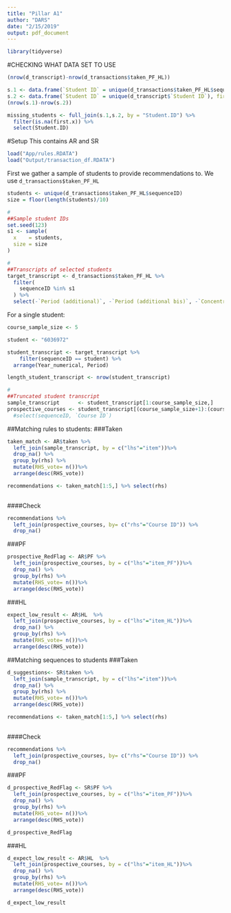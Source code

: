 ```yaml
---
title: "Pillar A1"
author: "DARS"
date: "2/15/2019"
output: pdf_document
---
```


```r
library(tidyverse)
```

#CHECKING WHAT DATA SET TO USE
```r
(nrow(d_transcript)-nrow(d_transactions$taken_PF_HL))

s.1 <- data.frame(`Student ID` = unique(d_transactions$taken_PF_HL$sequenceID), first = 1)
s.2 <- data.frame(`Student ID` = unique(d_transcript$`Student ID`), first = 2)
(nrow(s.1)-nrow(s.2))

missing_students <- full_join(s.1,s.2, by = "Student.ID") %>% 
  filter(is.na(first.x)) %>%
  select(Student.ID)
```

#Setup
This contains AR and SR
```r
load("App/rules.RDATA")
load("Output/transaction_df.RDATA")
```

First we gather a sample of students to provide recommendations to. We use `d_transactions$taken_PF_HL`
```r
students <- unique(d_transactions$taken_PF_HL$sequenceID)
size = floor(length(students)/10)

#
##Sample student IDs
set.seed(123)
s1 <- sample(
  x    = students,
  size = size 
)

#
##Transcripts of selected students
target_transcript <- d_transactions$taken_PF_HL %>%
  filter(
    sequenceID %in% s1
  ) %>%
  select(-`Period (additional)`, -`Period (additional bis)`, -`Concentration (additional)`)

```

For a single student:
```r

course_sample_size <- 5

student <- "6036972"

student_transcript <- target_transcript %>% 
    filter(sequenceID == student) %>%
  arrange(Year_numerical, Period)

length_student_transcript <- nrow(student_transcript)

#
##Truncated student transcript
sample_transcript      <- student_transcript[1:course_sample_size,]
prospective_courses <- student_transcript[(course_sample_size+1):(course_sample_size+2),] #%>% 
  #select(sequenceID, `Course ID`)
```


##Matching rules to students:
###Taken
```r
taken_match <- AR$taken %>%
  left_join(sample_transcript, by = c("lhs"="item"))%>%
  drop_na() %>%
  group_by(rhs) %>%
  mutate(RHS_vote= n())%>%
  arrange(desc(RHS_vote))

recommendations <- taken_match[1:5,] %>% select(rhs)
  

```
####Check
```r
recommendations %>%
  left_join(prospective_courses, by= c("rhs"="Course ID")) %>%
  drop_na()
```

###PF
```r
prospective_RedFlag <- AR$PF %>%
  left_join(prospective_courses, by = c("lhs"="item_PF"))%>%
  drop_na() %>%
  group_by(rhs) %>%
  mutate(RHS_vote= n())%>%
  arrange(desc(RHS_vote))

```
###HL
```r
expect_low_result <- AR$HL  %>%
  left_join(prospective_courses, by = c("lhs"="item_HL"))%>%
  drop_na() %>%
  group_by(rhs) %>%
  mutate(RHS_vote= n())%>%
  arrange(desc(RHS_vote))
```


##Matching sequences to students
###Taken
```r
d_suggestions<- SR$taken %>%
  left_join(sample_transcript, by = c("lhs"="item"))%>%
  drop_na() %>%
  group_by(rhs) %>%
  mutate(RHS_vote= n())%>%
  arrange(desc(RHS_vote))

recommendations <- taken_match[1:5,] %>% select(rhs)
  

```
####Check
```r
recommendations %>%
  left_join(prospective_courses, by= c("rhs"="Course ID")) %>%
  drop_na()
```

###PF
```r
d_prospective_RedFlag <- SR$PF %>%
  left_join(prospective_courses, by = c("lhs"="item_PF"))%>%
  drop_na() %>%
  group_by(rhs) %>%
  mutate(RHS_vote= n())%>%
  arrange(desc(RHS_vote))

d_prospective_RedFlag

```
###HL
```r
d_expect_low_result <- AR$HL  %>%
  left_join(prospective_courses, by = c("lhs"="item_HL"))%>%
  drop_na() %>%
  group_by(rhs) %>%
  mutate(RHS_vote= n())%>%
  arrange(desc(RHS_vote))

d_expect_low_result
```



















